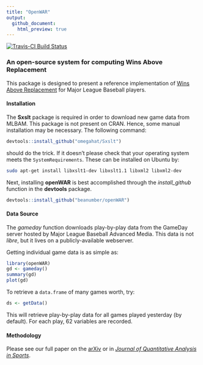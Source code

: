 ```yaml
---
title: "OpenWAR"
output:
  github_document:
    html_preview: true
---
```


[![Travis-CI Build Status](https://travis-ci.org/beanumber/openWAR.svg?branch=master)](https://travis-ci.org/beanumber/openWAR)

### An open-source system for computing Wins Above Replacement

This package is designed to present a reference implementation of [Wins Above Replacement](http://en.wikipedia.org/wiki/Wins_above_replacement) for Major League Baseball players. 

#### Installation

The **Sxslt** package is required in order to download new game data from MLBAM. This package is not present on CRAN. Hence, some manual installation may be necessary. The following command:

```r
devtools::install_github("omegahat/Sxslt")
```

should do the trick. If it doesn't please check that your operating system meets the `SystemRequirements`. These can be installed on Ubuntu by:

```bash
sudo apt-get install libxslt1-dev libxslt1.1 libxml2 libxml2-dev
```

Next, installing **openWAR** is best accomplished through the *install_github* function in the **devtools** package. 

```r
devtools::install_github("beanumber/openWAR")
```

#### Data Source

The *gameday* function downloads play-by-play data from the GameDay server hosted by Major League Baseball Advanced Media. This data is not *libre*, but it lives on a publicly-available webserver. 

Getting individual game data is as simple as:

```r
library(openWAR)
gd <- gameday()
summary(gd)
plot(gd)
```

To retrieve a `data.frame` of many games worth, try:

```r
ds <- getData()
```

This will retrieve play-by-play data for all games played yesterday (by default). For each play, 62 variables are recorded. 

#### Methodology

Please see our full paper on the [arXiv](http://arxiv.org/abs/1312.7158) or in [*Journal of Quantitative Analysis in Sports*](https://www.degruyter.com/view/j/jqas.2015.11.issue-2/jqas-2014-0098/jqas-2014-0098.xml). 
